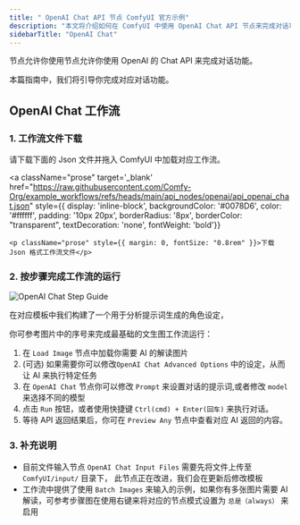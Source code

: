 ```yaml
---
title: " OpenAI Chat API 节点 ComfyUI 官方示例"
description: "本文将介绍如何在 ComfyUI 中使用 OpenAI Chat API 节点来完成对话功能"
sidebarTitle: "OpenAI Chat"
---
```



节点允许你使用节点允许你使用 OpenAI 的 Chat API 来完成对话功能。

本篇指南中，我们将引导你完成对应对话功能。

<ReqHint/>

## OpenAI Chat 工作流

### 1. 工作流文件下载

请下载下面的 Json 文件并拖入 ComfyUI 中加载对应工作流。

<a className="prose"
target='_blank'
href="https://raw.githubusercontent.com/Comfy-Org/example_workflows/refs/heads/main/api_nodes/openai/api_openai_chat.json"
style={{ display: 'inline-block', backgroundColor: '#0078D6', color: '#ffffff', padding: '10px 20px', borderRadius: '8px', borderColor: "transparent", textDecoration: 'none', fontWeight: 'bold'}}
>
    <p className="prose" style={{ margin: 0, fontSize: "0.8rem" }}>下载 Json 格式工作流文件</p>
</a>

### 2. 按步骤完成工作流的运行

![OpenAI Chat Step Guide](/images/tutorial/api_nodes/openai/openai_chat_step_guide.jpg)

<Note>
在对应模板中我们构建了一个用于分析提示词生成的角色设定，
</Note>

你可参考图片中的序号来完成最基础的文生图工作流运行：  
1. 在 `Load Image` 节点中加载你需要 AI 的解读图片
2. (可选) 如果需要你可以修改`OpenAI Chat Advanced Options` 中的设定，从而让 AI 来执行特定任务
3. 在 `OpenAI Chat` 节点你可以修改 `Prompt` 来设置对话的提示词,或者修改 `model` 来选择不同的模型
4. 点击 `Run` 按钮，或者使用快捷键 `Ctrl(cmd) + Enter(回车)` 来执行对话。
5. 等待 API 返回结果后，你可在 `Preview Any` 节点中查看对应 AI 返回的内容。

### 3. 补充说明

- 目前文件输入节点 `OpenAI Chat Input Files` 需要先将文件上传至`ComfyUI/input/` 目录下， 此节点正在改进，我们会在更新后修改模板
- 工作流中提供了使用 `Batch Images` 来输入的示例，如果你有多张图片需要 AI 解读，可参考步骤图在使用右键来将对应的节点模式设置为 `总是（always）` 来启用
